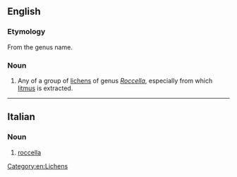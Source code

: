 {{also|Roccella}}
==English==
{{rfi|en}}
{{wikipedia|Rocella (lichen)}}
{{wikispecies}}

===Etymology===
From the genus name.

===Noun===
{{en-noun}}

# Any of a group of [[lichen]]s of genus ''[[Roccella]]'', especially {{taxlink|Rocella tinctoria|species|noshow=1}} from which [[litmus]] is extracted.

[[Category:en:Lichens]]

----

==Italian==

===Noun===
{{it-noun|f}}

# [[#English|roccella]]

{{C|it|Lichens}}